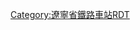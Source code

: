<noinclude>{{BS-map
| title = 义县站站线布置图
| map = </noinclude>
CONTgq\STRq\STRq\STRq\STR2+r\STRc3\\\\\\\\\\\\\\~~[[锦承铁路]][[承德站]]方向
\\\\STRc1\STR2+4\STRc3\\\\\\\\\\\STRc2\CONT3\~~[[新义铁路]][[新立屯站]]方向
\\\\\STRc1\STR2+4\STRc3\\\\\\\\\STRc2\STR3+1\STRc4\
\\\\\\STRc1\STR2+4\STRc3\\\\\\\STRc2\STR3+1\STRc4\\
\\\\\\\STRc1\STR2+4\STRc3\\\\\STRc2\STR3+1\STRc4\\\
\\\\\\\\STRc1\STR2+4\STRc3\\\STRc2\STR3+1\STRc4\\\\
\\\\\\\\\STRc1\STR2+4\STRc3\STRc2\STR3+1\STRc4\\\\\
\\\\\\\\\\STRc1\STR+4\STR+1\STRc4\\\\\\
\\\\\\\\\\\STR\STR\\\\\\\
\\\\\\\\\\\STR\STR\\\\\\\
\\\\\\\\\\\STR\STR\\\\\\\
\\\\\\\\\\STRc2\ABZg3\STR\\\\\\\
\\\\\\\\\STRc2\ABZ1+3f\STR!~STRc4\STR\\\\\\\
\\\\\\\\STRc2\STR3+1\STR!~STRc4\STR\STR\\\\\\\
\\\\\\\STRc2\STR3+1\STRc24\STR3\STR\STR\\\\\\\
\\\\\\STRc2\STR3+1\STRc24\STR3+1\STRc4\ABZg2\ABZg3\\\\\\\
\\\\\STRc2\STR3+1\STRc24\STR3+1\STRc4\\ABZg+1\ABZg+4\\\\\\\
\\\\STRc2\STR3+1\STRc4\STR+1\STRc4\\STRc2\ABZg3\ABZg2\STRc3\\\\\\
\\\STRc2\STR3+1\STRc4\STRc2\ABZg3\\STRc2\ABZ1+3f\STR!~STRc4\STR!~STRc1\STR+4\\\\\\
\\STRc2\STR3+1\STRc4\\STR+1\STR!~STRc4\STRc2\STR3+1!~STRc2\ABZg3!~STRc4\STR\STR\ABZg2\STRc3\\\\\
\STRc2\STR3+1\STRc4\ENDEa\STRc2\ABZg3\STR\STR+1!~STRc2\ABZ1+3f!~STRc4\STR!~STRc4\STR\STR\STR!~STRc1\LSTR2+4\\\\\
STRc2\STR3+1\STRc4\\STR\STR+1\STR!~STRc4\STR\ABZg+1\STR!~STRc4\STR\STR\STR\STR\\\\\\
STR+1\STRc4\\\STR\STR\STR\STR\STR\STR\STR\STR\STR\STR\\\\\\
STR\\\\STR!~STRc2\ABZg3\STR\STR\STR\STR\STR\STR\STR\STR\\\\\\
STR\\\\ABZg+1\STR!~STRc4\STR\STR\STR\STR\STR\STR\STR\STR\\\\\\
STR\\\\STR\STR\STR\STR\STR\STR\STR\STR\STR\STR\\\\\\
STR\\\\STR\STR\STR\STR\STR\STR\STR+BSl\STR+BSr\STR\STR+BSl\BS\\\\\
STR\\\\STR\STR\STR\STR\STR\STR\STR+BSl\STR+BSr\STR\STR+BSl\BS\\\\\
STR\\\\STR\STR\STR\STR\STR\STR\STR+BSl\STR+BSr\STR\STR+BSl\BS\\\\\
STR\\\\STR\STR\STR\STR\STR\STR\STR+BSl\STR+BSr\STR\STR+BSl\BS\\\\\
STR\\\\STR\STR\STR\STR\STR\STR\STR+BSl\STR+BSr\STR\STR+BSl\BS\\\\\
STR\\\\STR\STR\STR\STR\STR\STR\STR+BSl\STR+BSr\STR\STR+BSl\BS\\\\\
STR\\\\STR\STR\STR\STR\STR\STR\STR+BSl\STR+BSr\STR\STR+BSl\BS\\\\\
STR\\\\STR\STR\STR\STR\STR\STR\STR+BSl\STR+BSr\STR\STR+BSl\BS\\\\\
STR\\\\STR\STR\STR\STR\STR\STR\STR+BSl\STR+BSr\STR\STR+BSl\BS\\\\\
STR\\\\STR\STR\STR\STR\STR\STR\STR+BSl\STR+BSr\STR\STR+BSl\BS\\\\\
STR\\\\STR\STR\STR\STR\STR\STR\STR+BSl\STR+BSr\STR\STR\\\\\\
STR\\\\STR\STR\STR\STR\STR\STR\STR+BSl\STR+BSr\STR\ABZg2\STRc3\\\\LSTR\
STR\\\\STR\STR\STR\STR\STR\STR\STR+BSl\STR+BSr\STR\STR!~STRc1\ABZ4+2f!~STRl+4\STR2+r!~STRc3\STRc3\ENDEa\LSTR\
STR\\\\STR\STR\STR\STR\STR\STR\STR+BSl\STR+BSr\STR\STR\STR!~STRc1\STR+4!~STRc1\STR+4\STR\STR\
STR\\\\STR\STR\STR\STR\STR\STR\STR+BSl\STR+BSr\STR\STR\STR\STR+BSl\STR+BSr\STR\STR\
STR\\\\STR\STR\STR\STR\STR\STR\STR+BSl\STR+BSr\STR\STR\STR\STR+BSl\STR+BSr\STR\STR\
STR\\\STRc2\ABZg3\STR\STR\STR\STR\STR\STR\STR\STR\STR\STR\STR+BSl\STR+BSr\STR\STR\
STR\\STRc2\STR3+1!~STRc2\ABZg3!~STRc4\STR\STR\STR\STR\STR\STR\STR\STR\STR\STR\STR+BSl\STR+BSr\STR\STR\
STR\\STR+1!~STRc2\STR3+1!~STRc4\STR2!~STRc4\STR!~STRc3\STR\STR\STR\STR\STR\STR\STR\STR\STR\STR+BSl\STR+BSr\STR\STR!~STRc2\LSTR3
STR\STRc2\ABZ3+1g\STRc4\STRc1\ABZ2+4g\STR!~STRc3\STR\STR\STR!~STRc2\ABZg3\STR\STR\STR\STR\STR+BSl\STR+BSr\STR!~STRc2\ABZ3+1g\STRc4
STR\ENDE1\STRc4\\\STRc1\ABZ2+4g\STR!~STRc3\STR\ABZg+1\STR!~STRc4\STR\STR\STR\STR\STR\ENDEe!~STRc2\ABZ3+1g\STRc4\~~义县石油专用线
STR\\\\\\STRc1\ABZg+4\STR\STR\STR\STR\STR\STR\STR!~STRc2\STR3!~STRc2\STR3+1\STRc4\\
STR\\\\\\\STR\STR!~STRc2\ABZg3\STR\STR\STR\STR!~STRc2\ABZ3+1g!~STR3+l\STRr+1!~STRc4\STRc4\\\
STR\\\\\\\STR\ABZg+1\STR!~STRc4\STR\STR\STR\ABZg+1\STRc4\\\\\
STR\\\\\\\STR\STR\STR\STR\STR\STR!~STRc2\ABZg3\\\\\\
STR\\\\\\\ABZg2\ABZg3\STR\STR\STR\ABZg+1\STR!~STRc4\\\\\\
STR2\STRc3\\\\\\ABZg+1\ABZg+4\STR\STR\ABZg2\STR!~STRc3\STR\\\\\\
STRc1\STR2+4\STRc3\\\\\STR\STR\STR\STR2\STR!~STRc13\ABZg+4\STR\\\\\\
\STRc1\STR2+4\STRc3\\\\STR\STR2\STR!~STRc3\STRc1\ABZg+4\STR\STR\\\\\\
\\STRc1\STR2+4\STRc3\\\STR\STRc1\ABZg+4\\STR!~STRc2\STR3\STR\\\\\\
\\\STRc1\STR2+4\STRc3\STRc2\STR3\\STR2\STRc3\ABZg+1\STRc4\STR\\\\\\~~7道引出义县回转线
\\\\STRc1\STRl+4\STRr+1\STRc4\\STRc1\STR2+4\STR!~STRc3\\STR\\\\\\
\\\\\\\\\\STRc1\ABZg+4\\STR\\\\\\
\\\\\\\\\\\STR\\STR\\\\\\
\\\\\\\\\\\STR\\STR\\\\\\
\\\\\\\\\\\STR\\STR\\\\\\
\\\\\\\\\\\STR\\ENDEe\\\\\\
\\\\\\\\\\\STR\\\\\\\\
\\\\\\\\\\\STR\\\\\\\\
\\\\\\\\\\\CONTf\\\\\\\\~~[[锦承铁路]][[锦州站]]方向
<noinclude>}}

{{Rdt intro|[[义县站]]}}

[[Category:遼寧省鐵路車站RDT]]

</noinclude>